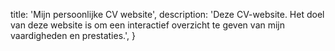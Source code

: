  title: 'Mijn persoonlijke CV website',
  description:
    'Deze CV-website. Het doel van deze website is om een interactief overzicht te geven van mijn vaardigheden en prestaties.',
}

